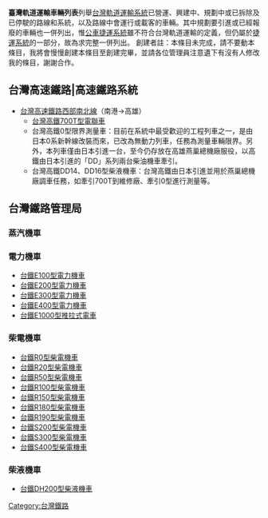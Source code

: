 {{orphan|time=2014-09-17T21:27:15+00:00}}
{{unreferenced|time=2010-12-14T10:04:43+00:00}}
'''臺灣軌道運輸車輛列表'''列舉[[台灣|台灣]][[軌道運輸系統|軌道運輸系統]]已營運、興建中、規劃中或已拆除及已停駛的路線和系統，以及路線中會運行或載客的車輛。其中規劃要引進或已經報廢的車輛也一併列出，惟[[臺灣軌道運輸路線列表#公車捷運系統|公車捷運系統]]雖不符合台灣軌道運輸的定義，但仍屬於[[捷運系統|捷運系統]]的一部分，故為求完整一併列出。
創建者註：本條目未完成，請不要動本條目，我將會慢慢創建本條目至創建完畢，並請各位管理員注意遺下有沒有人修改我的條目，謝謝合作。

==台灣高速鐵路|高速鐵路系統==
*[[台灣高速鐵路|台灣高速鐵路西部南北線]]（南港→高雄）
**[[台灣高鐵700T型電聯車|台灣高鐵700T型電聯車]]
**台灣高鐵0型限界測量車：目前在系統中最受歡迎的工程列車之一，是由日本0系新幹線改裝而來，已改為無動力列車，任務為測量車輛限界。另外，本列車僅由日本引進一台，至今仍存放在高雄燕巢總機廠服役，以高鐵由日本引進的「DD」系列兩台柴油機車牽引。
**台灣高鐵DD14、DD16型柴液機車：台灣高鐵由日本引進並用於燕巢總機廠調車任務，如牽引700T到維修廠、牽引0型進行測量等。

==台灣鐵路管理局==
===蒸汽機車===
{{台鐵蒸汽機車列表}}
===電力機車===
*[[台鐵E100型電力機車|台鐵E100型電力機車]]
*[[台鐵E200型電力機車|台鐵E200型電力機車]]
*[[台鐵E300型電力機車|台鐵E300型電力機車]]
*[[台鐵E400型電力機車|台鐵E400型電力機車]]
*[[台鐵E1000型推拉式電車|台鐵E1000型推拉式電車]]
===柴電機車===
*[[台鐵R0型柴電機車|台鐵R0型柴電機車]]
*[[台鐵R20型柴電機車|台鐵R20型柴電機車]]
*[[台鐵R50型柴電機車|台鐵R50型柴電機車]]
*[[台鐵R100型柴電機車|台鐵R100型柴電機車]]
*[[台鐵R150型柴電機車|台鐵R150型柴電機車]]
*[[台鐵R180型柴電機車|台鐵R180型柴電機車]]
*[[台鐵R190型柴電機車|台鐵R190型柴電機車]]
*[[台鐵S200型柴電機車|台鐵S200型柴電機車]]
*[[台鐵S300型柴電機車|台鐵S300型柴電機車]]
*[[台鐵S400型柴電機車|台鐵S400型柴電機車]]
===柴液機車===
*[[台鐵DH200型柴液機車|台鐵DH200型柴液機車]]
[[Category:台灣鐵路|Category:台灣鐵路]]